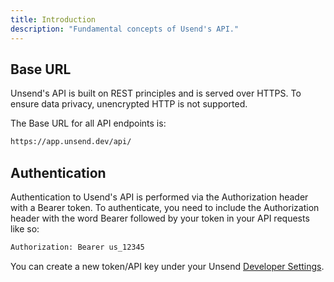 ```yaml
---
title: Introduction
description: "Fundamental concepts of Usend's API."
---
```


## Base URL

Unsend's API is built on REST principles and is served over HTTPS. To ensure data privacy, unencrypted HTTP is not supported.

The Base URL for all API endpoints is:

```sh Terminal
https://app.unsend.dev/api/
```

## Authentication

Authentication to Usend's API is performed via the Authorization header with a Bearer token. To authenticate, you need to include the Authorization header with the word Bearer followed by your token in your API requests like so:

```sh Terminal
Authorization: Bearer us_12345
```

You can create a new token/API key under your Unsend [Developer Settings](https://app.unsend.dev/dev-settings/api-keys).
